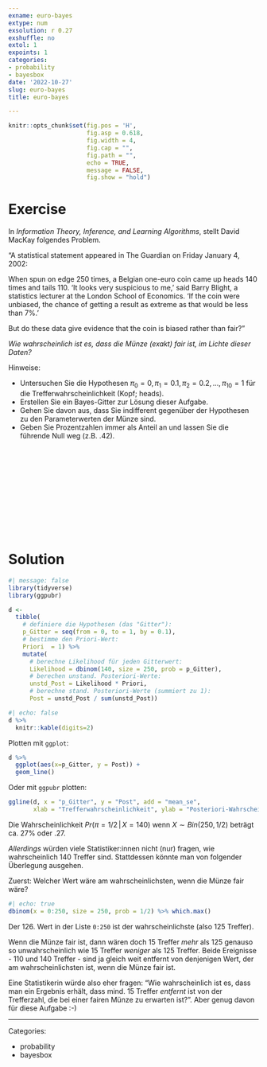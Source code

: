 ```yaml
---
exname: euro-bayes
extype: num
exsolution: r 0.27
exshuffle: no
extol: 1
expoints: 1
categories:
- probability
- bayesbox
date: '2022-10-27'
slug: euro-bayes
title: euro-bayes

---
```







```r
knitr::opts_chunk$set(fig.pos = 'H',
                      fig.asp = 0.618,
                      fig.width = 4,
                      fig.cap = "", 
                      fig.path = "",
                      echo = TRUE,
                      message = FALSE,
                      fig.show = "hold")
```






# Exercise


In *Information Theory, Inference, and Learning Algorithms*, stellt David MacKay folgendes Problem.

"A statistical statement appeared in The Guardian on Friday January 4, 2002:

When spun on edge 250 times, a Belgian one-euro coin came up heads 140 times and tails 110. 'It looks very suspicious to me,' said Barry Blight, a statistics lecturer at the London School of Economics. 'If the coin were unbiased, the chance of getting a result as extreme as that would be less than 7%.'

But do these data give evidence that the coin is biased rather than fair?"

*Wie wahrscheinlich ist es, dass die Münze (exakt) fair ist, im Lichte dieser Daten?*

Hinweise:

- Untersuchen Sie die Hypothesen $\pi_0 = 0, \pi_1 = 0.1, \pi_2 = 0.2, ..., \pi_{10} = 1$ für die Trefferwahrscheinlichkeit (Kopf; heads).
- Erstellen Sie ein Bayes-Gitter zur Lösung dieser Aufgabe.
- Gehen Sie davon aus, dass Sie indifferent gegenüber der Hypothesen zu den Parameterwerten der Münze sind.
- Geben Sie Prozentzahlen immer als Anteil an und lassen Sie die führende Null weg (z.B. .42).



</br>
</br>
</br>
</br>
</br>
</br>
</br>
</br>
</br>
</br>

# Solution


```r
#| message: false
library(tidyverse)
library(ggpubr)
```


```r
d <-
  tibble(
    # definiere die Hypothesen (das "Gitter"): 
    p_Gitter = seq(from = 0, to = 1, by = 0.1),
    # bestimme den Priori-Wert:       
    Priori  = 1) %>%  
    mutate(
      # berechne Likelihood für jeden Gitterwert:
      Likelihood = dbinom(140, size = 250, prob = p_Gitter),
      # berechen unstand. Posteriori-Werte:
      unstd_Post = Likelihood * Priori,
      # berechne stand. Posteriori-Werte (summiert zu 1):
      Post = unstd_Post / sum(unstd_Post))  
```

```r
#| echo: false
d %>% 
  knitr::kable(digits=2)
```


Plotten mit `ggplot`:

```r
d %>% 
  ggplot(aes(x=p_Gitter, y = Post)) +
  geom_line()
```
Oder mit `ggpubr` plotten:

```r
ggline(d, x = "p_Gitter", y = "Post", add = "mean_se", 
       xlab = "Trefferwahrscheinlichkeit", ylab = "Posteriori-Wahrscheinlichkeit")
```



Die Wahrscheinlichkeit $Pr(\pi = 1/2 \, | \, X=140)$ wenn $X \sim Bin(250, 1/2)$ beträgt ca. 27% oder .27.

*Allerdings* würden viele Statistiker:innen nicht (nur) fragen, wie wahrscheinlich 140 Treffer sind.
Stattdessen könnte man von folgender Überlegung ausgehen.

Zuerst: Welcher Wert wäre am wahrscheinlichsten, wenn die Münze fair wäre?

```r
#| echo: true
dbinom(x = 0:250, size = 250, prob = 1/2) %>% which.max()
```

Der 126. Wert in der Liste `0:250` ist der wahrscheinlichste (also 125 Treffer).

Wenn die Münze fair ist, dann wären doch 15 Treffer *mehr* als 125 genauso so unwahrscheinlich wie 15 Treffer *weniger* als 125 Treffer.
Beide Ereignisse - 110 und 140 Treffer - sind ja gleich weit entfernt von denjenigen Wert, der am wahrscheinlichsten ist, wenn die Münze fair ist.

Eine Statistikerin würde also eher fragen: 
"Wie wahrscheinlich ist es, dass man ein Ergebnis erhält, dass mind. 15 Treffer *entfernt* ist von der Trefferzahl, die bei einer fairen Münze zu erwarten ist?".
Aber genug davon für diese Aufgabe :-)



---

Categories: 

- probability
- bayesbox


